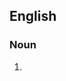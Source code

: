 {{also|gully-washers|gully washers}}

==English==

===Noun===
{{head|en|noun form}}

# {{plural of|en|gullywasher}}